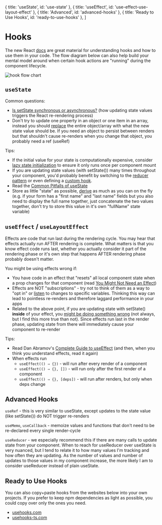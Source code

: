 
  { title: 'useState', id: 'use-state' },
  { title: 'useEffect', id: 'use-effect-use-layout-effect' },
  { title: 'Advanced', id: 'advanced-hooks' },
  { title: 'Ready to Use Hooks', id: 'ready-to-use-hooks' },
]

# Hooks

The new React [docs](https://beta.reactjs.org/reference/react) are great material for understanding hooks and how to use them in your code. The flow diagram below can also help build your mental model around when certain hook actions are "running" during the component lifecycle.

![hook flow chart](https://raw.githubusercontent.com/donavon/hook-flow/master/hook-flow.png)

## `useState`

Common questions:

- [Is setState synchronous or asynchronous?](https://www.youtube.com/watch?v=RAJD4KpX8LA) (how updating state values triggers the React re-rendering process)
- Don't try to update one property in an object or one item in an array, instead you should [replace](https://beta.reactjs.org/reference/react/useState#updating-objects-and-arrays-in-state) the entire object/array with what the new state value should be. If you need an object to persist between renders but that shouldn't cause re-renders when you change that object, you probably need a ref (useRef)

Tips:

- If the initial value for your state is computationally expensive, consider [lazy state initialization](https://kentcdodds.com/blog/use-state-lazy-initialization-and-function-updates) to ensure it only runs once per component mount
- If you are updating state values (with setState()) many times throughout your component, you'd probably benefit by switching to the [reducer pattern](https://beta.reactjs.org/reference/react/useReducer) or even defining a [custom hook](https://beta.reactjs.org/learn/reusing-logic-with-custom-hooks).
- Read the [Common Pitfalls of useState](https://profy.dev/article/react-usestate-pitfalls)
- Store as little "state" as possible, [derive](https://kentcdodds.com/blog/dont-sync-state-derive-it) as much as you can on the fly (e.g. if your form has a "first name" and "last name" fields but you also need to display the full name together, just concatenate the two values together, don't try to store this value in it's own "fullName" state variable)

## `useEffect` / `useLayoutEffect`

Effects are code that run last during the rendering cycle. You may hear that effects actually run AFTER rendering is complete. What matters is that you know effect code runs last, whether you actually consider it part of the rendering phase or it's own step that happens AFTER rendering phase probably doesn't matter.

You might be using effects wrong if:

- You have code in an effect that "resets" all local component state when a prop changes for that component (read [You Might Not Need an Effect](https://beta.reactjs.org/learn/you-might-not-need-an-effect#resetting-all-state-when-a-prop-changes))
- Effects are NOT "subscriptions" - try not to think of them as a way to "opt in" or [listen](https://profy.dev/article/react-usestate-pitfalls#listening-to-state-changes-via-useeffect) to changes to specific variables. Thinking this way can lead to pointless re-renders and therefore laggard performance in your apps
- Related to the above point, if you are updating state with setState() **inside** of your effect, you [might be doing something wrong](https://profy.dev/article/react-usestate-pitfalls#updating-state-via-useeffect) (not always, but I find this more true than not). Since effects run last in the render phase, updating state from there will immediately cause your component to re-render

Tips:

- Read Dan Abramov's [Complete Guide to useEffect](https://overreacted.io/a-complete-guide-to-useeffect/) (and then, when you think you understand effects, read it again)
- When effects run
    - `useEffect(() ⇒ {})` - will run after every render of a component
    - `useEffect(() ⇒ {}, [])` - will run only after the first render of a component
    - `useEffect(() ⇒ {}, [deps])` - will run after renders, but only when deps change

## Advanced Hooks

`useRef` - this is very similar to useState, except updates to the state value (like setState()) do NOT trigger re-renders

`useMemo`, `useCallback` - memoize values and functions that don't need to be re-declared every single render-cycle

`useReducer` - we especially recommend this if there are many calls to update state from your component. When to reach for useReducer over useState is very nuanced, but I tend to relate it to how many values I'm tracking and how often they are updating. As the number of values and number of updates to those values in my component increase, the more likely I am to consider useReducer instead of plain useState.

## Ready to Use Hooks

You can also copy+paste hooks from the websites below into your own projects. If you prefer to keep npm dependencies as light as possible, you could copy over only the ones you need.

- [usehooks.com](https://usehooks.com/)
- [usehooks-ts.com](https://usehooks-ts.com/)